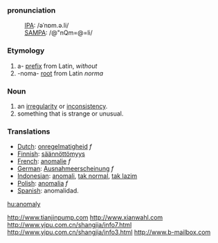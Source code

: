 ===pronunciation===
:[[International Phonetic Alphabet|IPA]]: /əˈnɒm.ə.li/ 
:[[SAMPA]]: /@"nQm=@=li/

=== Etymology ===
# a- [[prefix]] from Latin, ''without''
# -noma- [[root]] from Latin ''norma''

=== Noun ===
# an [[irregularity]] or [[inconsistency]].
# something that is strange or unusual.

=== Translations ===
*[[Dutch]]: [[onregelmatigheid]] ''f''
*[[Finnish]]: [[säännöttömyys]]
*[[French]]: [[anomalie]] ''f''
*[[German]]: [[Ausnahmeerscheinung]] ''f''
*[[Indonesian]]: [[anomali]], [[tak normal]], [[tak lazim]]
*[[Polish]]: [[anomalia]] ''f''
*[[Spanish]]: anomalidad.

[[hu:anomaly]]

http://www.tianjinpump.com
http://www.xianwahl.com
http://www.yipu.com.cn/shangjia/info7.html
http://www.yipu.com.cn/shangjia/info3.html
http://www.b-mailbox.com